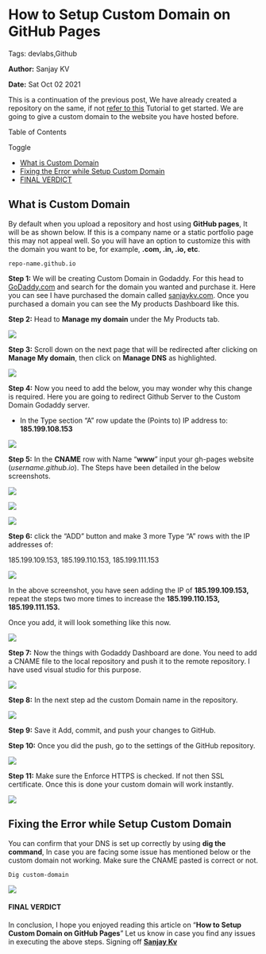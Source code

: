 How to Setup Custom Domain on GitHub Pages
==========================================

Tags: devlabs,Github

**Author:** Sanjay KV

**Date:** Sat Oct 02 2021

This is a continuation of the previous post, We have already created a repository on the same, if not [refer to this](https://recodehive.com/how-to-host-a-website-using-github/) Tutorial to get started. We are going to give a custom domain to the website you have hosted before.

Table of Contents

Toggle

- [What is Custom Domain](#what-is-custom-domain)
- [Fixing the Error while Setup Custom Domain](#fixing-the-error-while-setup-custom-domain)
- [FINAL VERDICT](#final-verdict)

What is Custom Domain
---------------------

By default when you upload a repository and host using **GitHub pages**, It will be as shown below. If this is a company name or a static portfolio page this may not appeal well. So you will have an option to customize this with the domain you want to be, for example, **.com, .in, .io, etc**.

    repo-name.github.io

**Step 1:** We will be creating Custom Domain in Godaddy. For this head to [GoDaddy.com](https://www.godaddy.com/) and search for the domain you wanted and purchase it. Here you can see I have purchased the domain called [sanjaykv.com](http://sanjaykv.com/). Once you purchased a domain you can see the My products Dashboard like this.

**Step 2:** Head to **Manage my domain** under the My Products tab.

![](https://recodehive.com/wp-content/uploads/2021/09/image-9-1024x525.png)

**Step 3:** Scroll down on the next page that will be redirected after clicking on **Manage My domain**, then click on **Manage DNS** as highlighted.

![](https://recodehive.com/wp-content/uploads/2021/09/image-10-1024x397.png)

**Step 4:** Now you need to add the below, you may wonder why this change is required. Here you are going to redirect Github Server to the Custom Domain Godaddy server.

*   In the Type section “A” row update the (Points to) IP address to: **185.199.108.153**

![](https://recodehive.com/wp-content/uploads/2021/09/image-11-1024x538.png)

**Step 5:** In the **CNAME** row with Name “**www**” input your gh-pages website (_username.github.io_). The Steps have been detailed in the below screenshots.

![](https://recodehive.com/wp-content/uploads/2021/09/image-12-1024x303.png)

![](https://recodehive.com/wp-content/uploads/2021/09/image-13.png)

![](https://recodehive.com/wp-content/uploads/2021/09/image-14-1024x444.png)

**Step 6:** click the “ADD” button and make 3 more Type “A” rows with the IP addresses of:

185.199.109.153, 185.199.110.153, 185.199.111.153

![](https://recodehive.com/wp-content/uploads/2021/09/image-15-1024x276.png)

In the above screenshot, you have seen adding the IP of **185.199.109.153,** repeat the steps two more times to increase the **185.199.110.153, 185.199.111.153.**

Once you add, it will look something like this now.

![](https://recodehive.com/wp-content/uploads/2021/09/image-16-1024x609.png)

**Step 7:** Now the things with Godaddy Dashboard are done. You need to add a CNAME file to the local repository and push it to the remote repository. I have used visual studio for this purpose.

![](https://recodehive.com/wp-content/uploads/2021/09/image-18.png)

**Step 8:** In the next step ad the custom Domain name in the repository.

![](https://recodehive.com/wp-content/uploads/2021/09/image-23.png)

**Step 9:** Save it Add, commit, and push your changes to GitHub.

**Step 10:** Once you did the push, go to the settings of the GitHub repository.

![](https://recodehive.com/wp-content/uploads/2021/09/image-20-1024x506.png)

**Step 11:** Make sure the Enforce HTTPS is checked. If not then SSL certificate. Once this is done your custom domain will work instantly.

![](https://recodehive.com/wp-content/uploads/2021/09/image-21-1024x472.png)

Fixing the Error while Setup Custom Domain
------------------------------------------

You can confirm that your DNS is set up correctly by using **dig the command**, In case you are facing some issue has mentioned below or the custom domain not working. Make sure the CNAME pasted is correct or not.

    Dig custom-domain

![](https://recodehive.com/wp-content/uploads/2021/09/image-22.png)

#### FINAL VERDICT

In conclusion, I hope you enjoyed reading this article on “**How to Setup Custom Domain on GitHub Pages**” Let us know in case you find any issues in executing the above steps. Signing off **[Sanjay Kv](https://recodehive.com/sanjay/)**